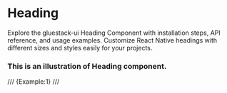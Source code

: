 # Heading

Explore the gluestack-ui Heading Component with installation steps, API reference, and usage examples. Customize React Native headings with different sizes and styles easily for your projects.


### This is an illustration of Heading component.
/// {Example:1} ///